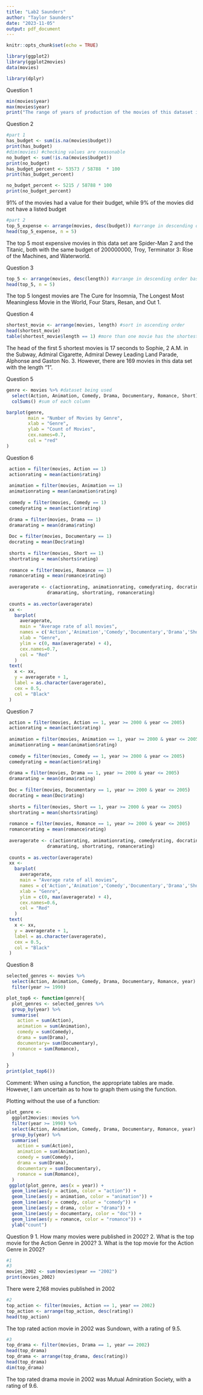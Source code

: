 ---
title: "Lab2 Saunders"
author: "Taylor Saunders"
date: "2023-11-05"
output: pdf_document
---

```{r setup, include=FALSE}
knitr::opts_chunk$set(echo = TRUE)
```



```{r}
library(ggplot2)
library(ggplot2movies)
data(movies)
```


```{r}
library(dplyr)
```

Question 1

```{r}
min(movies$year)
max(movies$year)
print("The range of years of production of the movies of this dataset is 1893 to 2005" )
```

Question 2

```{r}
#part 1
has_budget <- sum(is.na(movies$budget))
print(has_budget) 
#dim(movies) #checking values are reasonable
no_budget <- sum(!is.na(movies$budget))
print(no_budget)
has_budget_percent <- 53573 / 58788  * 100
print(has_budget_percent)

no_budget_percent <- 5215 / 58788 * 100
print(no_budget_percent)
```

91% of the movies had a value for their budget, while 9% of the movies did not have a listed budget

```{r}
#part 2
top_5_expense <- arrange(movies, desc(budget)) #arrange in descending order based on length value
head(top_5_expense, n = 5)
```
The top 5 most expensive movies in this data set are Spider-Man 2 and the Titanic, both with the same budget of 200000000, Troy, Terminator 3: Rise of the Machines, and Waterworld.

Question 3

```{r}
top_5 <- arrange(movies, desc(length)) #arrange in descending order based on length value to see highest value
head(top_5, n = 5)
```
The top 5 longest movies are The Cure for Insomnia, The Longest Most Meaningless Movie in the World, Four Stars, Resan, and Out 1. 


Question 4

```{r}
shortest_movie <- arrange(movies, length) #sort in ascending order
head(shortest_movie)
table(shortest_movie$length == 1) #more than one movie has the shortest length
```
The head of the first 5 shortest movies is 17 seconds to Sophie, 2 A.M. in the Subway, Admiral Cigarette, Admiral Dewey Leading Land Parade, Alphonse and Gaston No. 3.
However, there are 169 movies in this data set with the length "1".

Question 5

```{r}
genre <- movies %>% #dataset being used
  select(Action, Animation, Comedy, Drama, Documentary, Romance, Short) %>% #the genres for our plot
  colSums() #sum of each column

barplot(genre,
        main = "Number of Movies by Genre",
        xlab = "Genre",
        ylab = "Count of Movies",
        cex.names=0.7,
        col = "red"
)
```
Question 6
```{r}
 
 action = filter(movies, Action == 1)
 actionrating = mean(action$rating)
 
 animation = filter(movies, Animation == 1)
 animationrating = mean(animation$rating)
 
 comedy = filter(movies, Comedy == 1)
 comedyrating = mean(action$rating)
 
 drama = filter(movies, Drama == 1)
 dramarating = mean(drama$rating)
 
 Doc = filter(movies, Documentary == 1)
 docrating = mean(Doc$rating)
 
 shorts = filter(movies, Short == 1)
 shortrating = mean(shorts$rating)
 
 romance = filter(movies, Romance == 1)
 romancerating = mean(romance$rating)
 
 averagerate <- c(actionrating, animationrating, comedyrating, docrating, 
               dramarating, shortrating, romancerating) 
 
 counts = as.vector(averagerate)
 xx <-
   barplot(
     averagerate,
     main = "Average rate of all movies",
     names = c('Action','Animation','Comedy','Documentary','Drama','Short','Romance'),
     xlab = "Genre",
     ylim = c(0, max(averagerate) + 4),
     cex.names=0.7,
     col = "Red"
   )
 text(
   x <- xx,
   y = averagerate + 1,
   label = as.character(averagerate),
   cex = 0.5,
   col = "Black"
 )
```
Question 7
```{r}
 action = filter(movies, Action == 1, year >= 2000 & year <= 2005)
 actionrating = mean(action$rating)
 
 animation = filter(movies, Animation == 1, year >= 2000 & year <= 2005)
 animationrating = mean(animation$rating)
 
 comedy = filter(movies, Comedy == 1, year >= 2000 & year <= 2005)
 comedyrating = mean(action$rating)
 
 drama = filter(movies, Drama == 1, year >= 2000 & year <= 2005)
 dramarating = mean(drama$rating)
 
 Doc = filter(movies, Documentary == 1, year >= 2000 & year <= 2005)
 docrating = mean(Doc$rating)
 
 shorts = filter(movies, Short == 1, year >= 2000 & year <= 2005)
 shortrating = mean(shorts$rating)
 
 romance = filter(movies, Romance == 1, year >= 2000 & year <= 2005)
 romancerating = mean(romance$rating)
 
 averagerate <- c(actionrating, animationrating, comedyrating, docrating, 
               dramarating, shortrating, romancerating) 
 
 counts = as.vector(averagerate)
 xx <-
   barplot(
     averagerate,
     main = "Average rate of all movies",
     names = c('Action','Animation','Comedy','Documentary','Drama','Short','Romance'),
     xlab = "Genre",
     ylim = c(0, max(averagerate) + 4),
     cex.names=0.6,
     col = "Red"
   )
 text(
   x <- xx,
   y = averagerate + 1,
   label = as.character(averagerate),
   cex = 0.5,
   col = "Black"
 )
```

Question 8

```{r}
selected_genres <- movies %>%
  select(Action, Animation, Comedy, Drama, Documentary, Romance, year) %>%
  filter(year >= 1990)

plot_top6 <- function(genre){
  plot_genres <- selected_genres %>%
  group_by(year) %>%
  summarise(
    action = sum(Action),
    animation = sum(Animation),
    comedy = sum(Comedy),
    drama = sum(Drama),
    documentary= sum(Documentary),
    romance = sum(Romance),
  )
 
}
print(plot_top6())

```
Comment: When using a function, the appropriate tables are made. However, I am uncertain as to how to graph them using the function. 

Plotting without the use of a function: 
```{r}
plot_genre <- 
  ggplot2movies::movies %>%
  filter(year >= 1990) %>%
  select(Action, Animation, Comedy, Drama, Documentary, Romance, year) %>%
  group_by(year) %>%
  summarise(
    action = sum(Action),
    animation = sum(Animation),
    comedy = sum(Comedy),
    drama = sum(Drama),
    documentary = sum(Documentary),
    romance = sum(Romance),
  )
 ggplot(plot_genre, aes(x = year)) +
  geom_line(aes(y = action, color = "action")) + 
  geom_line(aes(y = animation, color = "animation")) + 
  geom_line(aes(y = comedy, colur = "comedy")) + 
  geom_line(aes(y = drama, color = "drama")) +
  geom_line(aes(y = documentary, color = "doc")) +
  geom_line(aes(y = romance, color = "romance")) +
  ylab("count")
```


Question 9
1. How many movies were published in 2002?
2. What is the top movie for the Action Genre in 2002?
3. What is the top movie for the Action Genre in 2002?

```{r}
#1
#3
movies_2002 <- sum(movies$year == "2002")
print(movies_2002)
```
There were 2,168 movies published in 2002

```{r}
#2
top_action <- filter(movies, Action == 1, year == 2002)
top_action <- arrange(top_action, desc(rating)) 
head(top_action)
```
The top rated action movie in 2002 was Sundown, with a rating of 9.5.

```{r}
#3
top_drama <- filter(movies, Drama == 1, year == 2002)
head(top_drama)
top_drama <- arrange(top_drama, desc(rating)) 
head(top_drama)
dim(top_drama)
```

The top rated drama movie in 2002 was Mutual Admiration Society, with a rating of 9.6. 


